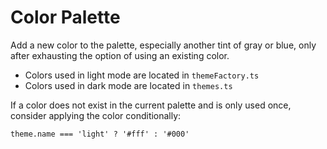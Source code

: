 
<Meta title="Core Styles/Color Palette" component={ColorPalette} />

# Color Palette

Add a new color to the palette, especially another tint of gray or blue, only after exhausting the option of using an existing color.

- Colors used in light mode are located in `themeFactory.ts`
- Colors used in dark mode are located in `themes.ts`

If a color does not exist in the current palette and is only used once, consider applying the color conditionally:

`theme.name === 'light' ? '#fff' : '#000'`

<Canvas>
  <Story name="Color Palette">
    <ColorPalette />
  </Story>
</Canvas>
